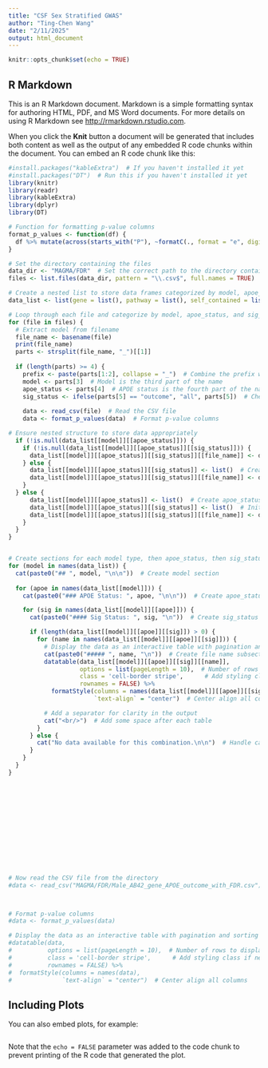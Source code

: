 ```yaml
---
title: "CSF Sex Stratified GWAS"
author: "Ting-Chen Wang"
date: "2/11/2025"
output: html_document
---
```


```r
knitr::opts_chunk$set(echo = TRUE)
```

## R Markdown

This is an R Markdown document. Markdown is a simple formatting syntax for authoring HTML, PDF, and MS Word documents. For more details on using R Markdown see <http://rmarkdown.rstudio.com>.

When you click the **Knit** button a document will be generated that includes both content as well as the output of any embedded R code chunks within the document. You can embed an R code chunk like this:

```r
#install.packages("kableExtra")  # If you haven't installed it yet
#install.packages("DT")  # Run this if you haven't installed it yet
library(knitr)
library(readr)
library(kableExtra)
library(dplyr)
library(DT)

# Function for formatting p-value columns
format_p_values <- function(df) {
  df %>% mutate(across(starts_with("P"), ~formatC(., format = "e", digits = 3)))
}

# Set the directory containing the files
data_dir <- "MAGMA/FDR"  # Set the correct path to the directory containing your files
files <- list.files(data_dir, pattern = "\\.csv$", full.names = TRUE)

# Create a nested list to store data frames categorized by model, apoe_status, and sig_status
data_list <- list(gene = list(), pathway = list(), self_contained = list())

# Loop through each file and categorize by model, apoe_status, and sig_status
for (file in files) {
  # Extract model from filename
  file_name <- basename(file)
  print(file_name)
  parts <- strsplit(file_name, "_")[[1]]
  
  if (length(parts) >= 4) {
    prefix <- paste(parts[1:2], collapse = "_")  # Combine the prefix words
    model <- parts[3]  # Model is the third part of the name
    apoe_status <- parts[4]  # APOE status is the fourth part of the name
    sig_status <- ifelse(parts[5] == "outcome", "all", parts[5])  # Check if sig_status is empty
    
    data <- read_csv(file)  # Read the CSV file
    data <- format_p_values(data)  # Format p-value columns

# Ensure nested structure to store data appropriately
  if (!is.null(data_list[[model]][[apoe_status]])) {
    if (!is.null(data_list[[model]][[apoe_status]][[sig_status]])) {
      data_list[[model]][[apoe_status]][[sig_status]][[file_name]] <- data# Store data by actual file name
    } else {
      data_list[[model]][[apoe_status]][[sig_status]] <- list()  # Create sig_status if it doesn't exist
      data_list[[model]][[apoe_status]][[sig_status]][[file_name]] <- data# Store data by actual file name
    }
  } else {
      data_list[[model]][[apoe_status]] <- list()  # Create apoe_status if it doesn't exist
      data_list[[model]][[apoe_status]][[sig_status]] <- list()  # Initialize sig_status list
      data_list[[model]][[apoe_status]][[sig_status]][[file_name]] <- data# Store data by actual file name
    }
  }
}


# Create sections for each model type, then apoe_status, then sig_status
for (model in names(data_list)) {
  cat(paste0("## ", model, "\n\n"))  # Create model section
  
  for (apoe in names(data_list[[model]])) {
    cat(paste0("### APOE Status: ", apoe, "\n\n"))  # Create apoe_status section

    for (sig in names(data_list[[model]][[apoe]])) {
      cat(paste0("#### Sig Status: ", sig, "\n"))  # Create sig_status sub-section

      if (length(data_list[[model]][[apoe]][[sig]]) > 0) {
        for (name in names(data_list[[model]][[apoe]][[sig]])) {
          # Display the data as an interactive table with pagination and sorting
          cat(paste0("##### ", name, "\n"))  # Create file name subsection
          datatable(data_list[[model]][[apoe]][[sig]][[name]], 
                    options = list(pageLength = 10),  # Number of rows to display per page
                    class = 'cell-border stripe',      # Add styling class if needed
                    rownames = FALSE) %>%
            formatStyle(columns = names(data_list[[model]][[apoe]][[sig]][[name]]), 
                        `text-align` = "center")  # Center align all columns

          # Add a separator for clarity in the output
          cat("<br/>")  # Add some space after each table
        }
      } else {
        cat("No data available for this combination.\n\n")  # Handle case with no data
      }
    }
  }
}














# Now read the CSV file from the directory
#data <- read_csv("MAGMA/FDR/Male_AB42_gene_APOE_outcome_with_FDR.csv")  # Use your actual file name



# Format p-value columns
#data <- format_p_values(data)

# Display the data as an interactive table with pagination and sorting
#datatable(data, 
#          options = list(pageLength = 10),  # Number of rows to display per page
#          class = 'cell-border stripe',      # Add styling class if needed
#          rownames = FALSE) %>%
#  formatStyle(columns = names(data), 
#              `text-align` = "center")  # Center align all columns
```

## Including Plots

You can also embed plots, for example:

```r
```

Note that the `echo = FALSE` parameter was added to the code chunk to prevent printing of the R code that generated the plot.
